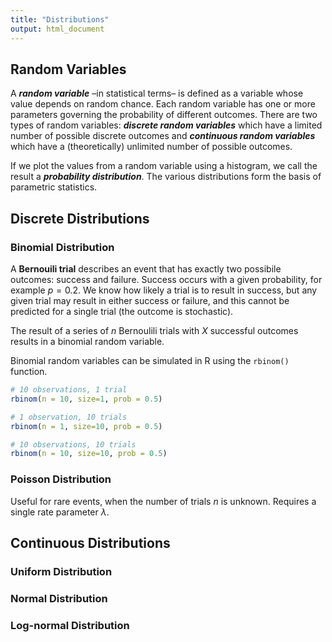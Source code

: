 ```yaml
---
title: "Distributions"
output: html_document
---
```


## Random Variables

A ***random variable*** --in statistical terms-- is defined as a variable whose value depends on random chance. Each random variable has one or more parameters governing the probability of different outcomes. There are two types of random variables:  ***discrete random variables*** which have a limited number of possible discrete outcomes and ***continuous random variables*** which have a (theoretically) unlimited number of possible outcomes. 

If we plot the values from a random variable using a histogram, we call the result a ***probability distribution***.  The various distributions form the basis of parametric statistics. 

## Discrete Distributions

### Binomial Distribution

A **Bernouili trial** describes an event that has exactly two possibile outcomes: success and failure.  Success occurs with a given probability, for example $p = 0.2$. We know how likely a trial is to result in success, but any given trial may result in either success or failure, and this cannot be predicted for a single trial (the outcome is stochastic).

The result of a series of $n$ Bernoulili trials with $X$ successful outcomes results in a binomial random variable.

Binomial random variables can be simulated in R using the `rbinom()` function. 

```r
# 10 observations, 1 trial
rbinom(n = 10, size=1, prob = 0.5)

# 1 observation, 10 trials
rbinom(n = 1, size=10, prob = 0.5)

# 10 observations, 10 trials
rbinom(n = 10, size=10, prob = 0.5)
```

### Poisson Distribution

Useful for rare events, when the number of trials $n$ is unknown. Requires a single rate parameter $\lambda$.

## Continuous Distributions

### Uniform Distribution

### Normal Distribution

### Log-normal Distribution
